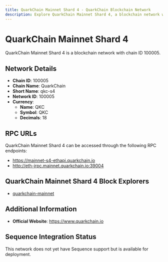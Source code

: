 ```yaml
--- 
title: QuarkChain Mainnet Shard 4 - QuarkChain Blockchain Network
description: Explore QuarkChain Mainnet Shard 4, a blockchain network with chain ID 100005. Learn about its native currency, QKC, and how to interact with the network.
---
```


# QuarkChain Mainnet Shard 4

QuarkChain Mainnet Shard 4 is a blockchain network with chain ID 100005.

## Network Details

- **Chain ID**: 100005
- **Chain Name**: QuarkChain
- **Short Name**: qkc-s4
- **Network ID**: 100005
- **Currency**: 
  - **Name**: QKC
  - **Symbol**: QKC
  - **Decimals**: 18

## RPC URLs

QuarkChain Mainnet Shard 4 can be accessed through the following RPC endpoints:

- https://mainnet-s4-ethapi.quarkchain.io
- http://eth-jrpc.mainnet.quarkchain.io:39004

## QuarkChain Mainnet Shard 4 Block Explorers

- [quarkchain-mainnet](https://mainnet.quarkchain.io/4)

## Additional Information

- **Official Website**: https://www.quarkchain.io

## Sequence Integration Status

This network does not yet have Sequence support but is available for deployment.
